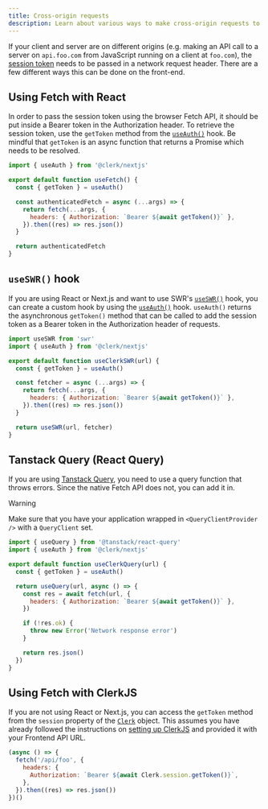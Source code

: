 ```yaml
---
title: Cross-origin requests
description: Learn about various ways to make cross-origin requests to the backend when using Clerk SDKs.
---
```


If your client and server are on different origins (e.g. making an API call to a server on `api.foo.com` from JavaScript running on a client at `foo.com`), the [session token](/docs/backend-requests/resources/session-tokens) needs to be passed in a network request header. There are a few different ways this can be done on the front-end.

## Using Fetch with React

In order to pass the session token using the browser Fetch API, it should be put inside a Bearer token in the Authorization header. To retrieve the session token, use the `getToken` method from the [`useAuth()`](/docs/references/react/use-auth) hook. Be mindful that `getToken` is an async function that returns a Promise which needs to be resolved.

```js
import { useAuth } from '@clerk/nextjs'

export default function useFetch() {
  const { getToken } = useAuth()

  const authenticatedFetch = async (...args) => {
    return fetch(...args, {
      headers: { Authorization: `Bearer ${await getToken()}` },
    }).then((res) => res.json())
  }

  return authenticatedFetch
}
```

## `useSWR()` hook

If you are using React or Next.js and want to use SWR's [`useSWR()`](https://swr.vercel.app/) hook, you can create a custom hook by using the [`useAuth()`](/docs/references/react/use-auth) hook. `useAuth()` returns the asynchronous `getToken()` method that can be called to add the session token as a Bearer token in the Authorization header of requests.

```js
import useSWR from 'swr'
import { useAuth } from '@clerk/nextjs'

export default function useClerkSWR(url) {
  const { getToken } = useAuth()

  const fetcher = async (...args) => {
    return fetch(...args, {
      headers: { Authorization: `Bearer ${await getToken()}` },
    }).then((res) => res.json())
  }

  return useSWR(url, fetcher)
}
```

## Tanstack Query (React Query)

If you are using [Tanstack Query](https://tanstack.com/query/v4/docs/react/overview), you need to use a query function that throws errors. Since the native Fetch API does not, you can add it in.

> [!WARNING]
> Make sure that you have your application wrapped in `<QueryClientProvider />` with a `QueryClient` set.

```js
import { useQuery } from '@tanstack/react-query'
import { useAuth } from '@clerk/nextjs'

export default function useClerkQuery(url) {
  const { getToken } = useAuth()

  return useQuery(url, async () => {
    const res = await fetch(url, {
      headers: { Authorization: `Bearer ${await getToken()}` },
    })

    if (!res.ok) {
      throw new Error('Network response error')
    }

    return res.json()
  })
}
```

## Using Fetch with ClerkJS

If you are not using React or Next.js, you can access the `getToken` method from the `session` property of the [`Clerk`](/docs/references/javascript/clerk/clerk) object. This assumes you have already followed the instructions on [setting up ClerkJS](/docs/references/javascript/overview) and provided it with your Frontend API URL.

```js
(async () => {
  fetch('/api/foo', {
    headers: {
      Authorization: `Bearer ${await Clerk.session.getToken()}`,
    },
  }).then((res) => res.json())
})()
```
